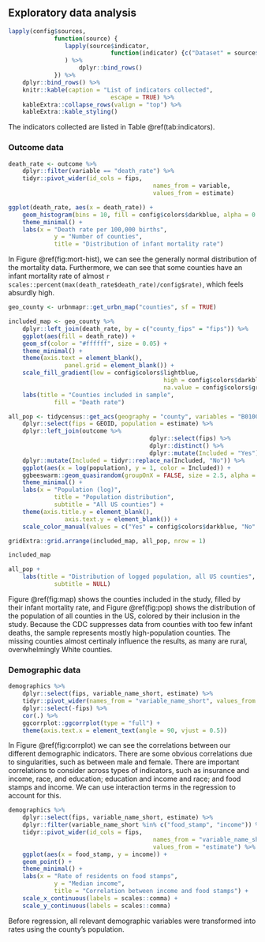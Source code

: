 ## Exploratory data analysis

```r
lapply(config$sources,
			 function(source) {
			 	lapply(source$indicator,
			 				 function(indicator) {c("Dataset" = source$description, "Indicator" = indicator)}
			 	) %>% 
			 		dplyr::bind_rows()
			 }) %>% 
	dplyr::bind_rows() %>% 
	knitr::kable(caption = "List of indicators collected",
							 escape = TRUE) %>% 
	kableExtra::collapse_rows(valign = "top") %>% 
	kableExtra::kable_styling()
```

The indicators collected are listed in Table \@ref(tab:indicators).

### Outcome data

```r
death_rate <- outcome %>% 
	dplyr::filter(variable == "death_rate") %>% 
	tidyr::pivot_wider(id_cols = fips,
										 names_from = variable,
										 values_from = estimate)
```

```r
ggplot(death_rate, aes(x = death_rate)) +
	geom_histogram(bins = 10, fill = config$colors$darkblue, alpha = 0.9) +
	theme_minimal() +
	labs(x = "Death rate per 100,000 births",
			 y = "Number of counties",
			 title = "Distribution of infant mortality rate")
```

In Figure \@ref(fig:mort-hist), we can see the generally normal distribution of the mortality data. Furthermore, we can see that some counties have an infant mortality rate of almost `r scales::percent(max(death_rate$death_rate)/config$rate)`, which feels absurdly high.

```r
geo_county <- urbnmapr::get_urbn_map("counties", sf = TRUE)

included_map <- geo_county %>% 
	dplyr::left_join(death_rate, by = c("county_fips" = "fips")) %>% 
	ggplot(aes(fill = death_rate)) +
	geom_sf(color = "#ffffff", size = 0.05) +
	theme_minimal() +
	theme(axis.text = element_blank(),
				panel.grid = element_blank()) +
	scale_fill_gradient(low = config$colors$lightblue,
											high = config$colors$darkblue,
											na.value = config$colors$gray) +
	labs(title = "Counties included in sample",
			 fill = "Death rate")

all_pop <- tidycensus::get_acs(geography = "county", variables = "B01001_001") %>% 
	dplyr::select(fips = GEOID, population = estimate) %>% 
	dplyr::left_join(outcome %>% 
									 	dplyr::select(fips) %>% 
									 	dplyr::distinct() %>% 
									 	dplyr::mutate(Included = "Yes")) %>% 
	dplyr::mutate(Included = tidyr::replace_na(Included, "No")) %>% 
	ggplot(aes(x = log(population), y = 1, color = Included)) +
	ggbeeswarm::geom_quasirandom(groupOnX = FALSE, size = 2.5, alpha = 0.75) +
	theme_minimal() +
	labs(x = "Population (log)",
			 title = "Population distribution",
			 subtitle = "All US counties") +
	theme(axis.title.y = element_blank(),
				axis.text.y = element_blank()) +
	scale_color_manual(values = c("Yes" = config$colors$darkblue, "No" = config$colors$gray))

gridExtra::grid.arrange(included_map, all_pop, nrow = 1)
```

```r
included_map
```

```r
all_pop +
	labs(title = "Distribution of logged population, all US counties",
			 subtitle = NULL)
```

Figure \@ref(fig:map) shows the counties included in the study, filled by their infant mortality rate, and Figure \@ref(fig:pop) shows the distribution of the population of all counties in the US, colored by their inclusion in the study. Because the CDC suppresses data from counties with too few infant deaths, the sample represents mostly high-population counties. The missing counties almost certinaly influence the results, as many are rural, overwhelmingly White counties.

### Demographic data

```r
demographics %>%
	dplyr::select(fips, variable_name_short, estimate) %>%
	tidyr::pivot_wider(names_from = "variable_name_short", values_from = "estimate") %>%
	dplyr::select(-fips) %>%
	cor(.) %>%
	ggcorrplot::ggcorrplot(type = "full") +
	theme(axis.text.x = element_text(angle = 90, vjust = 0.5))
```

In Figure \@ref(fig:corrplot) we can see the correlations between our different demographic indicators. There are some obvious correlations due to singularities, such as between male and female. There are important correlations to consider across types of indicators, such as insurance and income, race, and education; education and income and race; and food stamps and income. We can use interaction terms in the regression to account for this.

```r
demographics %>%
	dplyr::select(fips, variable_name_short, estimate) %>%
	dplyr::filter(variable_name_short %in% c("food_stamp", "income")) %>%
	tidyr::pivot_wider(id_cols = fips,
										 names_from = "variable_name_short",
										 values_from = "estimate") %>%
	ggplot(aes(x = food_stamp, y = income)) +
	geom_point() +
	theme_minimal() +
	labs(x = "Rate of residents on food stamps",
			 y = "Median income",
			 title = "Correlation between income and food stamps") +
	scale_x_continuous(labels = scales::comma) +
	scale_y_continuous(labels = scales::comma)
```

Before regression, all relevant demographic variables were transformed into rates using the county's population.

